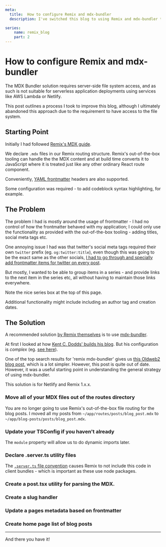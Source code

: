 ```yaml
---
meta:
  title:  How to configure Remix and mdx-bundler
  description: I've switched this blog to using Remix and mdx-bundler to make better use of frontmatter headers

series: 
    name: remix_blog
    part: 2
---
```



# How to configure Remix and mdx-bundler

<InfoPanel level="warning">
<p>The MDX Bundler solution requires server-side file system access, and as such is not suitable for serverless application deployments using services like AWS Lambda or Netlify.</p>
</InfoPanel>

This post outlines a process I took to improve this blog, although I ultimately abandoned this approach due to the requirement to have access to the file system.

## Starting Point

Initially I had followed [Remix's MDX guide](https://remix.run/docs/en/main/guides/mdx). 

We declare `.mdx` files in our Remix routing structure. Remix's out-of-the-box tooling can handle the the MDX content and at build time converts it to JavaScript where it is treated just like any other ordinary React route component. 

Conveniently, [YAML frontmatter](https://docs.github.com/en/contributing/writing-for-github-docs/using-yaml-frontmatter) headers are also supported. 

Some configuration was required - to add codeblock syntax highlighting, for example. 

<GithubPermalink permalink="https://github.com/dwjohnston/blacksheepcode/blob/69005aa52d9b80ba81904fc6012d5afcc1889bc6/remix.config.js#L13-L23"/>


## The Problem

The problem I had is mostly around the usage of frontmatter - I had no control of how the frontmatter behaved with my application; I could only use the functionality as provided with the out-of-the-box tooling - adding titles, social meta tags etc. 

One annoying issue I had was that twitter's social meta tags required their own `twitter` prefix (eg. `og:twitter:title`), even though this was going to be the exact same as the other socials, [I had to go through and specially add frontmatter items for twitter on every post](https://github.com/dwjohnston/blacksheepcode/pull/60/files).

But mostly, I wanted to be able to group items in a series - and provide links to the next item in the series etc, all without having to maintain those links everywhere. 

Note the nice series box at the top of this page. 

Additional functionality might include including an author tag and creation dates. 

## The Solution 

A recommended solution [by Remix themselves](https://remix.run/docs/en/main/guides/mdx#mdx) is to use [mdx-bundler](https://github.com/kentcdodds/mdx-bundler). 

At first I looked at how [Kent C. Dodds' builds his blog](https://github.com/kentcdodds/kentcdodds.com). But his configuration is _complex_ (eg. [see here](https://github.com/kentcdodds/kentcdodds.com/blob/e488c740c83da7979adb1fd2366a7933df4a213d/app/utils/mdx.tsx)). 

One of the top search results for 'remix mdx-bundler' gives us [this Oldweb2 blog post](https://blog.oldweb2.com/remix-mdx-blog), which is a lot simpler. However, this post is quite out of date. However, it was a useful starting point in understanding the general strategy of using mdx-bundler. 

This solution is for Netlify and Remix 1.x.x. 


### Move all of your MDX files out of the routes directory 

You are no longer going to use Remix's out-of-the-box file routing for the blog posts. I moved all my posts from `~/app/routes/posts/blog_post.mdx` to `~/app/blog-posts/posts/blog_post.mdx`. 

### Update your TSConfig if you haven't already 

<GithubPermalink permalink="https://github.com/dwjohnston/blacksheepcode/blob/020ff44a2b20db79aab9b47f04ccc91554a26056/tsconfig.json#L10-L11"/>

The `module` property will allow us to do dynamic imports later. 

### Declare .server.ts utility files 

<GithubPermalink permalink="https://github.com/dwjohnston/blacksheepcode/blob/020ff44a2b20db79aab9b47f04ccc91554a26056/app/utils/fs.server.ts#L1-L3"/>

<GithubPermalink permalink="https://github.com/dwjohnston/blacksheepcode/blob/020ff44a2b20db79aab9b47f04ccc91554a26056/app/utils/mdx.server.ts#L1-L3"/>

The [`.server.ts` file convention](https://remix.run/docs/en/main/file-conventions/-server) causes Remix to not include this code in client bundles - which is important as these use node packages. 

### Create a post.tsx utility for parsing the MDX. 

<GithubPermalink permalink="https://github.com/dwjohnston/blacksheepcode/blob/c34a3a39992e38f50b8409d3dbcf549801556496/app/utils/post.tsx#L1-L110"/>

### Create a slug handler

<GithubPermalink permalink="https://github.com/dwjohnston/blacksheepcode/blob/842731a1f96f909fa914792e2dd4a3b135e82b5a/app/routes/$.tsx#L1-L58"/>

### Update a pages metadata based on frontmatter

<GithubPermalink permalink="https://github.com/dwjohnston/blacksheepcode/blob/a600d7602d42733909890cc0bcd9cc2bd17a32cf/app/routes/$.tsx#L17-L28"/>

### Create home page list of blog posts

<GithubPermalink permalink="https://github.com/dwjohnston/blacksheepcode/blob/afbc9a277dff3518b96db345dee6ad9c0c2d4a0e/app/routes/index.tsx#L7-L38"/>

---

And there you have it!





